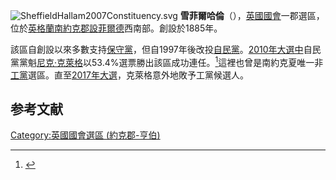 [[File:SheffieldHallam2007Constituency.svg|right]]
'''雪菲爾哈倫'''（{{lang-en|Sheffield Hallam}}），[[英國|英國]][[英國國會|國會]]一郡選區，位於[[英格蘭|英格蘭]][[南約克郡|南約克郡]][[設菲爾德|設菲爾德]]西南部。創設於1885年。

該區自創設以來多數支持[[保守黨_(英國)|保守黨]]，但自1997年後改投[[自由民主黨_(英國)|自民黨]]。[[2010年英國大選|2010年大選中]]自民黨黨魁[[尼克·克萊格|尼克·克萊格]]以53.4%選票勝出該區成功連任。<ref name="">{{cite news|publisher=[[英國廣播公司|英國廣播公司]]
|date=2010年5月7日
|title=Election 2010/Constituency/Sheffield Hallam
|url=http://news.bbc.co.uk/2/shared/election2010/results/constituency/e73.stm
}}</ref>這裡也曾是南約克夏唯一非[[工黨_(英國)|工黨]]選區。直至[[2017年英國大選|2017年大選]]，克萊格意外地敗予工黨候選人。

==参考文献==
<div class="references-small">
<references></references>
</div>

{{DEFAULTSORT:Sheffield Hallam}}
[[Category:英國國會選區_(約克郡-亨伯)|Category:英國國會選區 (約克郡-亨伯)]]